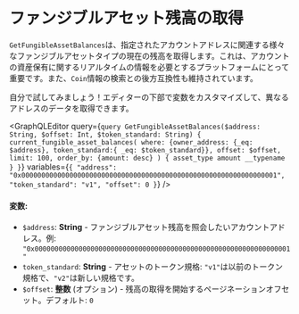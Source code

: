 
# ファンジブルアセット残高の取得

`GetFungibleAssetBalances`は、指定されたアカウントアドレスに関連する様々なファンジブルアセットタイプの現在の残高を取得します。これは、アカウントの資産保有に関するリアルタイムの情報を必要とするプラットフォームにとって重要です。また、`Coin`情報の検索との後方互換性も維持されています。

<Callout type="info">
自分で試してみましょう！エディターの下部で変数をカスタマイズして、異なるアドレスのデータを取得できます。
</Callout>

<GraphQLEditor
  query={`query GetFungibleAssetBalances($address: String, $offset: Int, $token_standard: String) {
  current_fungible_asset_balances(
    where: {owner_address: {_eq: $address}, token_standard:{ _eq: $token_standard}},
    offset: $offset,
    limit: 100,
    order_by: {amount: desc}
  ) {
    asset_type
    amount
    __typename
  }
}`}
  variables={`{
  "address": "0x0000000000000000000000000000000000000000000000000000000000000001",
  "token_standard": "v1",
  "offset": 0
}`}
/>

#### 変数:
- `$address`: **String** - ファンジブルアセット残高を照会したいアカウントアドレス。例: `"0x0000000000000000000000000000000000000000000000000000000000000001"`
- `token_standard`: **String** - アセットのトークン規格: `"v1"`は以前のトークン規格で、`"v2"`は新しい規格です。
- `$offset`: **整数** (オプション) - 残高の取得を開始するページネーションオフセット。デフォルト: `0`
